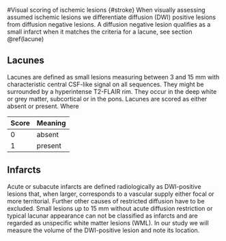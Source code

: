 #Visual scoring of ischemic lesions {#stroke}
When visually assessing assumed ischemic lesions we differentiate diffusion (DWI) positive lesions from 
diffusion negative lesions. A diffusion negative lesion qualifies as a small infarct when it matches the criteria for a lacune, see section \@ref(lacune)

## Lacunes {#lacune}
Lacunes are defined as small lesions measuring between 3 and 15 mm with characteristic central CSF-like signal on all sequences. They might be surrounded  by a hyperintense T2-FLAIR rim. They occur in the deep white or grey matter, subcortical or in the pons. Lacunes are scored as either absent or present. Where

|Score|Meaning|
|-----|-------|
|0    | absent|
|1    | present|

## Infarcts
Acute or subacute infarcts are defined radiologically as DWI-positive lesions that, when larger, corresponds to a vascular supply either focal or more territorial. Further other causes of restricted diffusion have to be excluded. Small lesions up to 15 mm without acute diffusion restriction or typical lacunar appearance can not be classified as infarcts and are regarded as unspecific white matter lesions (WML).
In our study we will measure the volume of the DWI-positive lesion and note its location. 
